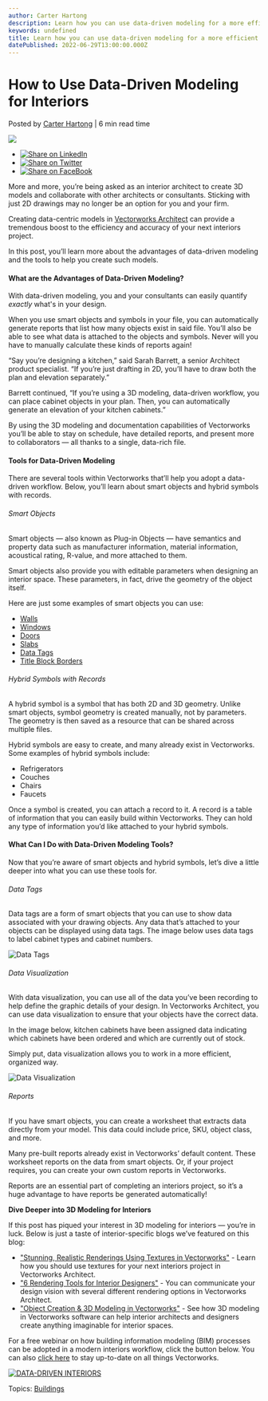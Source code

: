 ```yaml
---
author: Carter Hartong
description: Learn how you can use data-driven modeling for a more efficient interiors workflow.
keywords: undefined
title: Learn how you can use data-driven modeling for a more efficient interiors workflow. 
datePublished: 2022-06-29T13:00:00.000Z
---
```

  

# How to Use Data-Driven Modeling for Interiors

 Posted by [Carter Hartong](https://blog.vectorworks.net/author/carter-hartong) | 6 min read time 

![](https://blog.vectorworks.net/hubfs/Blog%20Images/220616_Data%20Driven%20Interiors/Data%20Visualization.png) 

* [![Share on LinkedIn](https://2659751.fs1.hubspotusercontent-na1.net/hubfs/2659751/michaelDemo/share-LI.png)](http://www.linkedin.com/shareArticle?mini=true&url=https%3A%2F%2Fblog.vectorworks.net%2Fdata-driven-modeling-interiors)
* [![Share on Twitter](https://2659751.fs1.hubspotusercontent-na1.net/hubfs/2659751/michaelDemo/share-TW.png)](https://www.twitter.com/share?text=How%20to%20Use%20Data-Driven%20Modeling%20for%20Interiors&url=https%3A%2F%2Fblog.vectorworks.net%2Fdata-driven-modeling-interiors&via=PMGTweets)
* [![Share on FaceBook](https://2659751.fs1.hubspotusercontent-na1.net/hubfs/2659751/michaelDemo/share-FB.png)](https://www.facebook.com/sharer/sharer.php?u=https%3A%2F%2Fblog.vectorworks.net%2Fdata-driven-modeling-interiors)

More and more, you’re being asked as an interior architect to create 3D models and collaborate with other architects or consultants. Sticking with just 2D drawings may no longer be an option for you and your firm.

Creating data-centric models in [Vectorworks Architect](https://www.vectorworks.net/architect) can provide a tremendous boost to the efficiency and accuracy of your next interiors project.

In this post, you’ll learn more about the advantages of data-driven modeling and the tools to help you create such models.

#### What are the Advantages of Data-Driven Modeling?

With data-driven modeling, you and your consultants can easily quantify _exactly_ what's in your design.

 When you use smart objects and symbols in your file, you can automatically generate reports that list how many objects exist in said file. You’ll also be able to see what data is attached to the objects and symbols. Never will you have to manually calculate these kinds of reports again!

“Say you’re designing a kitchen,” said Sarah Barrett, a senior Architect product specialist. “If you’re just drafting in 2D, you’ll have to draw both the plan and elevation separately.”

Barrett continued, “If you’re using a 3D modeling, data-driven workflow, you can place cabinet objects in your plan. Then, you can automatically generate an elevation of your kitchen cabinets.”

By using the 3D modeling and documentation capabilities of Vectorworks you’ll be able to stay on schedule, have detailed reports, and present more to collaborators — all thanks to a single, data-rich file.

#### Tools for Data-Driven Modeling

There are several tools within Vectorworks that’ll help you adopt a data-driven workflow. Below, you’ll learn about smart objects and hybrid symbols with records.

###### Smart Objects

Smart objects — also known as Plug-in Objects — have semantics and property data such as manufacturer information, material information, acoustical rating, R-value, and more attached to them. 

Smart objects also provide you with editable parameters when designing an interior space. These parameters, in fact, drive the geometry of the object itself.

Here are just some examples of smart objects you can use:

* [Walls](https://app-help.vectorworks.net/2022/eng/VW2022%5FGuide/Walls/Creating%5Fwalls.htm?rhhlterm=walls%20wall&rhsearch=walls)
* [Windows](https://app-help.vectorworks.net/2022/eng/VW2022%5FGuide/Windows/Inserting%5Fwindows.htm?rhhlterm=windows%20window&rhsearch=windows)
* [Doors](https://app-help.vectorworks.net/2022/eng/VW2022%5FGuide/Doors/Inserting%5Fdoors.htm?rhhlterm=doors%20door&rhsearch=doors)
* [Slabs](https://app-help.vectorworks.net/2022/eng/VW2022%5FGuide/Floors%5Fslabs/Creating%20slabs.htm?rhhlterm=slabs%20slab&rhsearch=%20slabs)
* [Data Tags](https://app-help.vectorworks.net/2022/eng/VW2022%5FGuide/Annotation2/Using%5Fdata%5Ftags.htm?rhhlterm=data%20tags%20tag%20tagging%20tagged&rhsearch=%20data%20tags)
* [Title Block Borders](https://app-help.vectorworks.net/2022/eng/VW2022%5FGuide/Setup/Title%5Fblock%5Fborders.htm?rhhlterm=title%20block%20blocks%20blocks%E2%80%99%20borders%20border&rhsearch=title%20block%20border)

###### Hybrid Symbols with Records

A hybrid symbol is a symbol that has both 2D and 3D geometry. Unlike smart objects, symbol geometry is created manually, not by parameters. The geometry is then saved as a resource that can be shared across multiple files.

Hybrid symbols are easy to create, and many already exist in Vectorworks. Some examples of hybrid symbols include:

* Refrigerators
* Couches
* Chairs
* Faucets

Once a symbol is created, you can attach a record to it. A record is a table of information that you can easily build within Vectorworks. They can hold any type of information you’d like attached to your hybrid symbols.

#### What Can I Do with Data-Driven Modeling Tools?

Now that you’re aware of smart objects and hybrid symbols, let’s dive a little deeper into what you can use these tools for.

###### Data Tags

Data tags are a form of smart objects that you can use to show data associated with your drawing objects. Any data that’s attached to your objects can be displayed using data tags. The image below uses data tags to label cabinet types and cabinet numbers.

![Data Tags](https://blog.vectorworks.net/hs-fs/hubfs/Blog%20Images/220616_Data%20Driven%20Interiors/Data%20Tags.png?width=1440&name=Data%20Tags.png)

###### Data Visualization

With data visualization, you can use all of the data you’ve been recording to help define the graphic details of your design. In Vectorworks Architect, you can use data visualization to ensure that your objects have the correct data.

In the image below, kitchen cabinets have been assigned data indicating which cabinets have been ordered and which are currently out of stock. 

Simply put, data visualization allows you to work in a more efficient, organized way.

![Data Visualization](https://blog.vectorworks.net/hs-fs/hubfs/Blog%20Images/220616_Data%20Driven%20Interiors/Data%20Visualization.png?width=1440&name=Data%20Visualization.png)

###### Reports

If you have smart objects, you can create a worksheet that extracts data directly from your model. This data could include price, SKU, object class, and more.

Many pre-built reports already exist in Vectorworks’ default content. These worksheet reports on the data from smart objects. Or, if your project requires, you can create your own custom reports in Vectorworks.

Reports are an essential part of completing an interiors project, so it’s a huge advantage to have reports be generated automatically!

**Dive Deeper into 3D Modeling for Interiors**

If this post has piqued your interest in 3D modeling for interiors — you’re in luck. Below is just a taste of interior-specific blogs we’ve featured on this blog:

* ["Stunning, Realistic Renderings Using Textures in Vectorworks"](../../../net/vectorworks/blog/how-to-add-realism-renderings-textures.html) \- Learn how you should use textures for your next interiors project in Vectorworks Architect.
* ["6 Rendering Tools for Interior Designers"](../../../net/vectorworks/blog/rendering-options-interiors-vectorworks.html) \- You can communicate your design vision with several different rendering options in Vectorworks Architect.
* ["Object Creation & 3D Modeling in Vectorworks"](../../../net/vectorworks/blog/the-best-3d-modeling-for-interior-architecture.html) \- See how 3D modeling in Vectorworks software can help interior architects and designers create anything imaginable for interior spaces.

For a free webinar on how building information modeling (BIM) processes can be adopted in a modern interiors workflow, click the button below. You can also [click here](https://university.vectorworks.net/course/view.php?id=2084) to stay up-to-date on all things Vectorworks. 

[![DATA-DRIVEN INTERIORS](https://no-cache.hubspot.com/cta/default/3018241/ebd46233-aa90-4bde-9257-6766c565702c.png)](https://cta-redirect.hubspot.com/cta/redirect/3018241/ebd46233-aa90-4bde-9257-6766c565702c) 

 Topics: [Buildings](https://blog.vectorworks.net/topic/buildings) 

  
